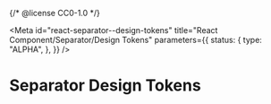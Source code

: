 {/* @license CC0-1.0 */}


<Meta
  id="react-separator--design-tokens"
  title="React Component/Separator/Design Tokens"
  parameters={{
    status: {
      type: "ALPHA",
    },
  }}
/>

# Separator Design Tokens

<ComponentTokensSection tokens={tokens} definition={tokensDefinition} component="utrecht-separator" />
